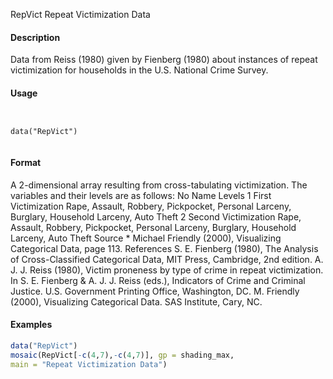 
RepVict Repeat Victimization Data

#### Description

Data from Reiss (1980) given by Fienberg (1980) about instances of repeat victimization for households
in the U.S. National Crime Survey.

#### Usage
<pre><code>

data("RepVict")

</code></pre>
#### Format 

A 2-dimensional array resulting from cross-tabulating victimization. The variables and their levels
are as follows:
No Name Levels
1 First Victimization Rape, Assault, Robbery, Pickpocket, Personal Larceny,
Burglary, Household Larceny, Auto Theft
2 Second Victimization Rape, Assault, Robbery, Pickpocket, Personal Larceny,
Burglary, Household Larceny, Auto Theft
Source
* Michael Friendly (2000), Visualizing Categorical Data, page 113.
References
S. E. Fienberg (1980), The Analysis of Cross-Classified Categorical Data, MIT Press, Cambridge,
2nd edition.
A. J. J. Reiss (1980), Victim proneness by type of crime in repeat victimization. In S. E. Fienberg
& A. J. J. Reiss (eds.), Indicators of Crime and Criminal Justice. U.S. Government Printing Office,
Washington, DC.
M. Friendly (2000), Visualizing Categorical Data. SAS Institute, Cary, NC.

#### Examples
```r

data("RepVict")
mosaic(RepVict[-c(4,7),-c(4,7)], gp = shading_max,
main = "Repeat Victimization Data")
```
